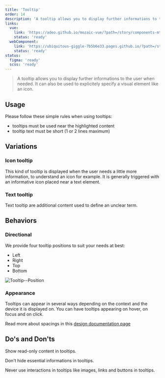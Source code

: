 ```yaml
---
title: 'Tooltip'
order: 14
description: 'A tooltip allows you to display further informations to the user when needed. It can also be used to explicitely specify a visual element.'
links:
  vue:
    link: 'https://adeo.github.io/mozaic-vue/?path=/story/components-mtooltip'
    status: 'ready'
  webComponent:
    link: 'https://ubiquitous-giggle-7b5b6e33.pages.github.io/?path=/story/components-tooltip--default'
    status: 'ready'
status:
  figma: 'ready'
  scss: 'ready'
---
```


> A tooltip allows you to display further informations to the user when needed. It can also be used to explicitely specify a visual element like an icon.

<Preview nude path="default" />

## Usage

Please follow these simple rules when using tooltips:

- tooltips must be used near the highlighted content
- tooltip text must be short (1 or 2 lines maximum)

## Variations

### Icon tooltip

This kind of tooltip is displayed when the user needs a little more information, to understand an icon for example. It is generally triggered with an informative icon placed near a text element.

### Text tooltip

Text tooltip are additional content used to define an unclear term.

## Behaviors

### Directional

We provide four tooltip positions to suit your needs at best:

- Left
- Right
- Top
- Bottom

![Tooltip--Position](Tooltip--Position.png)

### Appearance

Tooltips can appear in several ways depending on the context and the device it is displayed on. You can have tooltips appearing on hover, on focus and on click.

<Highlight theme="tips" title="Spacings for designers">

Read more about spacings in this [design documentation page](/Components/Tooltip/design/)

</Highlight>

## Do's and Don'ts

<HintItem do>Show read-only content in tooltips.</HintItem>

<HintItem dont>Don't hide essential informations in tooltips.</HintItem>

<HintItem dont>
  Never use interactions in tooltips like images, links and buttons in tooltips.
</HintItem>
